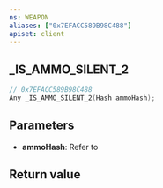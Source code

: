 ```yaml
---
ns: WEAPON
aliases: ["0x7EFACC589B98C488"]
apiset: client
---
```

## _IS_AMMO_SILENT_2

```c
// 0x7EFACC589B98C488
Any _IS_AMMO_SILENT_2(Hash ammoHash);
```


## Parameters
* **ammoHash**: Refer to <EmbeddedEnum type="eAmmoType" />

## Return value
